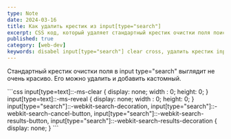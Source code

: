 ```yaml
---
type: Note
date: 2024-03-16
title: Как удалить крестик из input[type="search"]
excerpt: CSS код, который удаляет стандартный крестик очистки поля поиска input[type="search"]
published: true
category: [web-dev]
keywords: disabel input[type="search"] clear cross, удалить крестик input[type="search"]
---
```


Стандартный крестик очистки поля в input type="search" выглядит не очень красиво. Его можно удалить и добавить кастомный.

<CodeTitle title='Код для удаления крестика input[type="search"] из всех браузеров' lang="css" />
```css
input[type=text]::-ms-clear {  display: none; width : 0; height: 0; }
input[type=text]::-ms-reveal {  display: none; width : 0; height: 0; }
input[type="search"]::-webkit-search-decoration,
input[type="search"]::-webkit-search-cancel-button,
input[type="search"]::-webkit-search-results-button,
input[type="search"]::-webkit-search-results-decoration { display: none; }
```